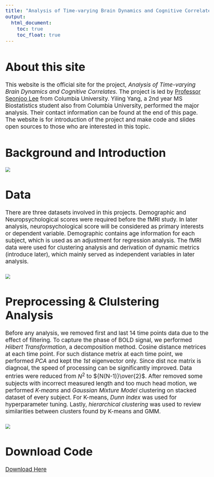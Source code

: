 ```yaml
---
title: "Analysis of Time-varying Brain Dynamics and Cognitive Correlates"
output: 
  html_document:
    toc: true
    toc_float: true
---
```

<style type="text/css">
  body{
  font-size: 14pt;
}
</style>

<div style="margin-bottom:50px;">
</div>

# About this site

This website is the official site for the project, *Analysis of Time-varying Brain Dynamics and Cognitive Correlates*. The project is led by [Professor Seonjoo Lee](https://sites.google.com/site/seonjool/) from Columbia University. Yiling Yang, a 2nd year MS Biostatistics student also from Columbia University, performed the major analysis. Their contact information can be found at the end of this page. The website is for introduction of the project and make code and slides open sources to those who are interested in this topic.

<div style="margin-bottom:30px;">
</div>

# Background and Introduction
![](./elements/backIntro.jpg)

<div style="margin-bottom:50px;">
</div>

# Data

There are three datasets involved in this projects. Demographic and Neuropsychological scores were required before the fMRI study. In later analysis, neuropsychological score will be considered as primary interests or dependent variable. Demographic contains age information for each subject, which is used as an adjustment for regression analysis. The fMRI data were used for clustering analysis and derivation of dynamic metrics (introduce later), which mainly served as independent variables in later analysis.

<div style="margin-bottom:30px;">
</div>

![](./elements/dataset.jpg)

<div style="margin-bottom:50px;">
</div>

# Preprocessing & Clulstering Analysis

Before any analysis, we removed first and last 14 time points data due to the effect of filtering. To capture the phase of BOLD signal, we performed *Hilbert Transformation*, a decomposition method. Cosine distance metrices at each time point. For such distance metrix at each time point, we performed *PCA* and kept the *1st* eigenvector only. Since dist nce matrix is diagnoal, the speed of processing can be significantly improved. Data entries were reduced from $N^2$ to ${N(N-1)}\over{2}$. After removed some subjects with incorrect measured length and too much head motion, we performed *K-means* and *Gaussian Mixture Model* clustering on stacked dataset of every subject. For K-means, *Dunn Index* was used for hyperparameter tuning. Lastly, *hierarchical clustering* was used to review similarities between clusters found by K-means and GMM.

<div style="margin-bottom:30px;">
</div>

![](./elements/preprocessing.jpg)

<div style="margin-bottom:50px;">
</div>

# Download Code

<a href="code.zip">Download Here</a>
